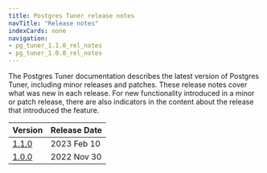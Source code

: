 ```yaml
---
title: Postgres Tuner release notes
navTitle: "Release notes"
indexCards: none
navigation:
- pg_tuner_1.1.0_rel_notes
- pg_tuner_1.0.0_rel_notes
---
```

The Postgres Tuner documentation describes the latest version of Postgres Tuner,
including minor releases and patches. These release notes
cover what was new in each release. For new functionality introduced
in a minor or patch release, there are also indicators in the content
about the release that introduced the feature.

|           Version           | Release Date |
| --------------------------- | ------------ |
| [1.1.0](pg_tuner_1.1.0_rel_notes) | 2023 Feb 10  |
| [1.0.0](pg_tuner_1.0.0_rel_notes) | 2022 Nov 30  |




